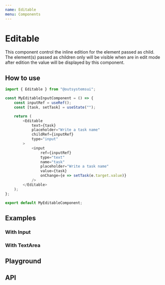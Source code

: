 ```yaml
---
name: Editable
menu: Components
---
```



# Editable

This component control the inline edition for the element passed as child. The element(s) passed as children only will be visible
when are in edit mode after edition the value will be displayed by this component.

## How to use

```javascript
import { Editable } from "@outsystemsui";

const MyEditableInputComponent = () => {
    const inputRef = useRef();
    const [task, setTask] = useState("");

    return (
        <Editable
            text={task}
            placeholder="Write a task name"
            childRef={inputRef}
            type="input"
        >
            <input
                ref={inputRef}
                type="text"
                name="task"
                placeholder="Write a task name"
                value={task}
                onChange={e => setTask(e.target.value)}
            />
        </Editable>
    );
};

export default MyEditableComponent;
```

## Examples

### With Input

<UsageWithInput />

### With TextArea

<UsageWithTextArea />

## Playground

<Playground>
    <div></div>
</Playground>

## API

<Props of={Editable} />

